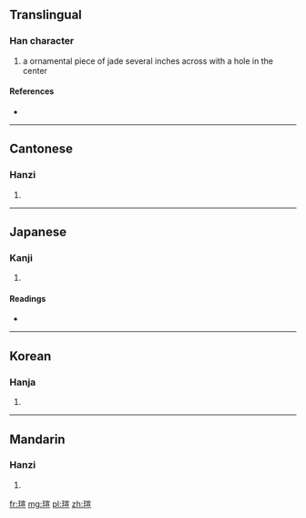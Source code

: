 ==Translingual==

===Han character===
{{Han char|rn=96|rad=玉|as=09|sn=13|four=1311<sub>6</sub>|canj=一土十一一 (MGJMM)}}

# a ornamental piece of jade several inches across with a hole in the center

====References====
* {{Han ref|kx=0736.200|dkj=21099|dj=1147.210|hdz=21128.080|uh=7444|ud=29764|bh=DEB1|bd=57009}}

----

==Cantonese==

===Hanzi===
{{yue-hanzi|jyut=|y=syun1}}

# {{defn|lang=yue|sort=玉09}}

----

==Japanese==

===Kanji===
{{ja-kanji|grade=|rs=玉09}}

# {{defn|lang=ja|sort=玉09}}

====Readings====
* {{ja-readings|on=[[せん]] (sen)|kun=|nanori=}}

----

==Korean==

===Hanja===
{{ko-hanja|hangeul=선|eumhun=|rv=seon|mr=sŏn|y=sen}}

# {{defn|lang=ko|sort=玉09}}

----

==Mandarin==

===Hanzi===
{{cmn-hanzi|pin=[[xuān]] ([[xuan1]])|wg=hsüan<sup>1</sup>}}

# {{defn|lang=cmn|sort=玉09}}

[[fr:瑄]]
[[mg:瑄]]
[[pl:瑄]]
[[zh:瑄]]